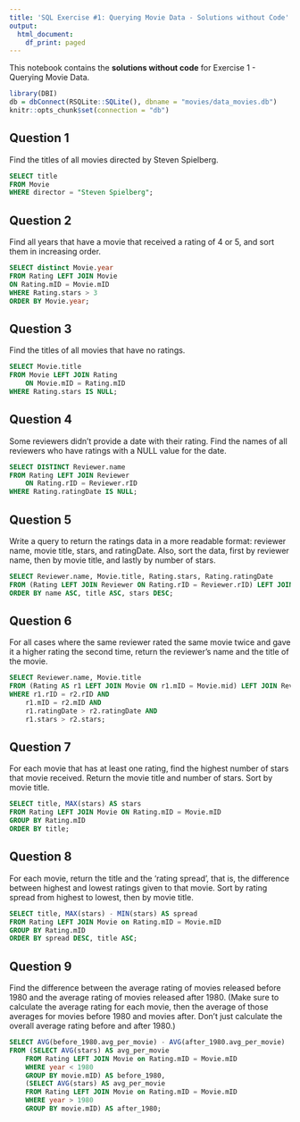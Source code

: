 ```yaml
---
title: 'SQL Exercise #1: Querying Movie Data - Solutions without Code'
output:
  html_document:
    df_print: paged
---
```


This notebook contains the **solutions without code** for Exercise 1 - Querying Movie Data.

```r
library(DBI)
db = dbConnect(RSQLite::SQLite(), dbname = "movies/data_movies.db")
knitr::opts_chunk$set(connection = "db")
```

## Question 1

Find the titles of all movies directed by Steven Spielberg.

```sql
SELECT title
FROM Movie
WHERE director = "Steven Spielberg";
```


## Question 2

Find all years that have a movie that received a rating of 4 or 5, and sort them in increasing order.

```sql
SELECT distinct Movie.year 
FROM Rating LEFT JOIN Movie
ON Rating.mID = Movie.mID
WHERE Rating.stars > 3
ORDER BY Movie.year;
```

## Question 3

Find the titles of all movies that have no ratings.

```sql
SELECT Movie.title
FROM Movie LEFT JOIN Rating
	ON Movie.mID = Rating.mID
WHERE Rating.stars IS NULL;
```

## Question 4

Some reviewers didn't provide a date with their rating. Find the names of all reviewers who have ratings with a NULL value for the date.

```sql
SELECT DISTINCT Reviewer.name 
FROM Rating LEFT JOIN Reviewer
	ON Rating.rID = Reviewer.rID
WHERE Rating.ratingDate IS NULL;
```

## Question 5

Write a query to return the ratings data in a more readable format: reviewer name, movie title, stars, and ratingDate. Also, sort the data, first by reviewer name, then by movie title, and lastly by number of stars.

```sql
SELECT Reviewer.name, Movie.title, Rating.stars, Rating.ratingDate
FROM (Rating LEFT JOIN Reviewer ON Rating.rID = Reviewer.rID) LEFT JOIN Movie ON Rating.mID = Movie.mID
ORDER BY name ASC, title ASC, stars DESC;
```

## Question 6

For all cases where the same reviewer rated the same movie twice and gave it a higher rating the second time, return the reviewer's name and the title of the movie.

```sql
SELECT Reviewer.name, Movie.title
FROM (Rating AS r1 LEFT JOIN Movie ON r1.mID = Movie.mid) LEFT JOIN Reviewer ON r1.rID = Reviewer.rID, Rating AS r2
WHERE r1.rID = r2.rID AND 
	r1.mID = r2.mID AND
	r1.ratingDate > r2.ratingDate AND
	r1.stars > r2.stars;
```

## Question 7

For each movie that has at least one rating, find the highest number of stars that movie received. Return the movie title and number of stars. Sort by movie title.

```sql
SELECT title, MAX(stars) AS stars
FROM Rating LEFT JOIN Movie ON Rating.mID = Movie.mID
GROUP BY Rating.mID
ORDER BY title;
```

## Question 8

For each movie, return the title and the 'rating spread', that is, the difference between highest and lowest ratings given to that movie. Sort by rating spread from highest to lowest, then by movie title.

```sql
SELECT title, MAX(stars) - MIN(stars) AS spread
FROM Rating LEFT JOIN Movie on Rating.mID = Movie.mID
GROUP BY Rating.mID
ORDER BY spread DESC, title ASC;
```

## Question 9

Find the difference between the average rating of movies released before 1980 and the average rating of movies released after 1980. (Make sure to calculate the average rating for  each movie, then the average of those averages for movies before 1980 and movies after. Don't just calculate the overall average rating before and after 1980.)

```sql
SELECT AVG(before_1980.avg_per_movie) - AVG(after_1980.avg_per_movie)
FROM (SELECT AVG(stars) AS avg_per_movie
	FROM Rating LEFT JOIN Movie on Rating.mID = Movie.mID
	WHERE year < 1980
	GROUP BY movie.mID) AS before_1980,
	(SELECT AVG(stars) AS avg_per_movie
	FROM Rating LEFT JOIN Movie on Rating.mID = Movie.mID
	WHERE year > 1980
	GROUP BY movie.mID) AS after_1980;
```
